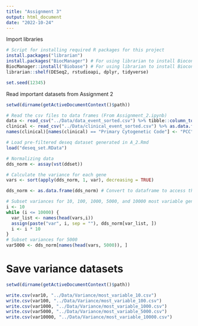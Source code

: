 ```yaml
---
title: "Assignment 3"
output: html_document
date: "2022-10-24"
---
```


Import libraries
```r
# Script for installing required R packages for this project
install.packages("librarian")
install.packages("BiocManager") # For using librarian to install Bioconductor packages
BiocManager::install("Biobase") # For using librarian to install Bioconductor packages
librarian::shelf(DESeq2, rstudioapi, dplyr, tidyverse)
```

```r
set.seed(12345)
```

Read important datasets from Assignment 2
```r
setwd(dirname(getActiveDocumentContext()$path))

# Read the csv files to data frames (From Assignment_2.ipynb)
data <- read_csv("../Data/data_event_sorted.csv") %>% tibble::column_to_rownames("index")
clinical <- read_csv("../Data/clinical_event_sorted.csv") %>% as.data.frame(clinical)
names(clinical)[names(clinical) == "Primary Cytogenetic Code"] <- "PCC"

# Load pre-filtered deseq dataset generated in A_2.Rmd
load("deseq_set.RData")
```


```r
# Normalizing data
dds_norm <- assay(vst(ddset))

# Calculate the variance for each gene
vars <- sort(apply(dds_norm, 1, var), decreasing = TRUE)

dds_norm <- as.data.frame(dds_norm) # Convert to dataframe to access the rownames

# Subset variances for 10, 100, 1000, 5000, and 10000 most variable genes
i <- 10
while (i <= 10000) {
  var_list <- names(head(vars,i))
  assign(paste("var", i, sep = ""), dds_norm[var_list, ])
  i <- i * 10
}
# Subset variances for 5000
var5000 <- dds_norm[names(head(vars, 5000)), ]
```

# Save variance datasets

```r
setwd(dirname(getActiveDocumentContext()$path))

write.csv(var10, "../Data/Variance/most_variable_10.csv")
write.csv(var100, "../Data/Variance/most_variable_100.csv")
write.csv(var1000, "../Data/Variance/most_variable_1000.csv")
write.csv(var5000, "../Data/Variance/most_variable_5000.csv")
write.csv(var10000, "../Data/Variance/most_variable_10000.csv")
```
